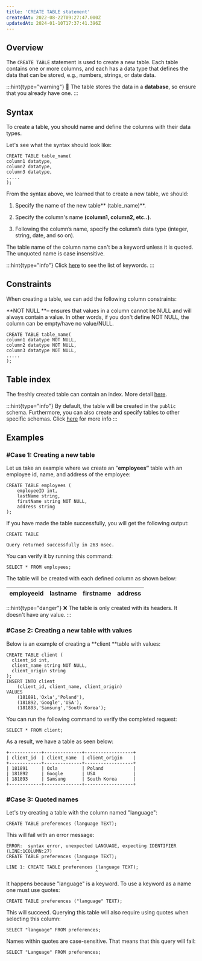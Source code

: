 ```yaml
---
title: 'CREATE TABLE statement'
createdAt: 2022-08-22T09:27:47.000Z
updatedAt: 2024-01-10T17:37:41.396Z
---
```


## Overview

The `CREATE TABLE` statement is used to create a new table. Each table contains one or more columns, and each has a data type that defines the data that can be stored, e.g., numbers, strings, or date data.&#x20;

:::hint{type="warning"}
🚧 The table stores the data in a **database**, so ensure that you already have one.
:::

## Syntax

To create a table, you should name and define the columns with their data types.

Let's see what the syntax should look like:

```pgsql
CREATE TABLE table_name(
column1 datatype,
column2 datatype,
column3 datatype,
.....
);
```

From the syntax above, we learned that to create a new table, we should:

1.  Specify the name of the new table** (table\_name)**.

2.  Specify the column's name **(column1, column2, etc..)**.

3.  Following the column’s name, specify the column’s data type (integer, string, date, and so on).

The table name of the column name can't be a keyword unless it is quoted. The unquoted name is case insensitive.

:::hint{type="info"}
Click [here](https://docs.oxla.com/keywords) to see the list of keywords.
:::

## Constraints

When creating a table, we can add the following column constraints:

**NOT NULL **– ensures that values in a column cannot be NULL and will always contain a value. In other words, if you don't define NOT NULL, the column can be empty/have no value/NULL.

```pgsql
CREATE TABLE table_name(
column1 datatype NOT NULL,
column2 datatype NOT NULL,
column3 datatype NOT NULL,
.....
);
```

## Table index

The freshly created table can contain an index. More detail [here](https://docs.oxla.com/create-index-statement).

:::hint{type="info"}
By default, the table will be created in the `public` schema. Furthermore, you can also create and specify tables to other specific schemas. Click [here](https://docs.oxla.com/schema) for more info
:::

## Examples

### #Case 1: Creating a new table

Let us take an example where we create an “**employees”** table with an employee id, name, and address of the employee:


```pgsql
CREATE TABLE employees (
    employeeID int,
    lastName string,
    firstName string NOT NULL,
    address string
);
```

If you have made the table successfully, you will get the following output:&#x20;

```pgsql
CREATE TABLE

Query returned successfully in 263 msec.
```

You can verify it by running this command:

```pgsql
SELECT * FROM employees;
```

The table will be created with each defined column as shown below:

| **employeeid** | **lastname** | **firstname** | **address** |
| -------------- | ------------ | ------------- | ----------- |

:::hint{type="danger"}
❌ The table is only created with its headers. It doesn't have any value.
:::

### #Case 2: Creating a new table with values

Below is an example of creating a **client **table with values:

```pgsql
CREATE TABLE client (
  client_id int,
  client_name string NOT NULL,
  client_origin string
);
INSERT INTO client 
    (client_id, client_name, client_origin) 
VALUES 
    (181891,'Oxla','Poland'),
    (181892,'Google','USA'),
    (181893,'Samsung','South Korea');
```

You can run the following command to verify the completed request:

```pgsql
SELECT * FROM client;
```

As a result, we have a table as seen below:

```pgsql
+------------+--------------+------------------+
| client_id  | client_name  | client_origin    |
+------------+--------------+------------------+
| 181891     | Oxla         | Poland           |
| 181892     | Google       | USA              | 
| 181893     | Samsung      | South Korea      |
+------------+--------------+------------------+
```

### #Case 3: Quoted names

Let's try creating a table with the column named "language":

```pgsql
CREATE TABLE preferences (language TEXT);
```

This will fail with an error message:

```shell
ERROR:  syntax error, unexpected LANGUAGE, expecting IDENTIFIER (LINE:1COLUMN:27)
CREATE TABLE preferences (language TEXT);
                          ^
LINE 1: CREATE TABLE preferences (language TEXT);
                                 ^

```

It happens because "language" is a keyword. To use a keyword as a name one must use quotes:

```pgsql
CREATE TABLE preferences ("language" TEXT);
```

This will succeed. Querying this table will also require using quotes when selecting this column:

```pgsql
SELECT "language" FROM preferences;
```

Names within quotes are case-sensitive. That means that this query will fail:

```pgsql
SELECT "Language" FROM preferences;
```

